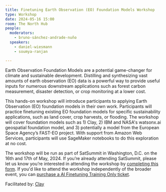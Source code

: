 ```yaml
---
title: Finetuning Earth Observation (EO) Foundation Models Workshop
type: Workshop
date: 2024-05-16 15:00
room: The North Hub
people:
  moderators:
    - bruno-sánchez-andrade-nuño
  speakers:
    - daniel-wiesmann
    - soumya-ranjan

---
```


Earth Observation Foundation Models are a potential game-changer for climate and sustainable development. Distilling and synthesizing vast amounts of earth observation (EO) data is a powerful way to provide useful inputs for numerous downstream applications such as forest carbon measurement, disaster detection, or crop monitoring at a lower cost. 

This hands-on workshop will introduce participants to applying Earth Observation (EO) foundation models in their own work. Participants will practice finetuning existing EO foundation models for specific sustainability applications, such as land cover, crop harvests, or flooding. The workshop will cover foundation models such as 1) Clay, 2) IBM and NASA's watsonx.ai geospatial foundation model, and 3) potentially a model from the European Space Agency’s FAST-EO project. With support from Amazon Web Services, participants will use SageMaker notebooks to do this exploration at no cost.

The workshop will be run as part of SatSummit in Washington, D.C. on the 16th and 17th of May, 2024. If you’re already attending SatSummit, please let us know you’re interested in attending the workshop by [completing this form](https://docs.google.com/forms/d/e/1FAIpQLScuCL2X7GNs5I-xphIP1KLmXFiJ1FNheJSMbRFGRkOWrbbuVg/viewform?usp=sharing). If you'd like to attend the workshop independently of the broader event, you can [purchase a AI Finetuning Training Only ticket](https://www.tickettailor.com/events/satsummit2024/1151624#).

Facilitated by: [Clay](https://madewithclay.org/)

